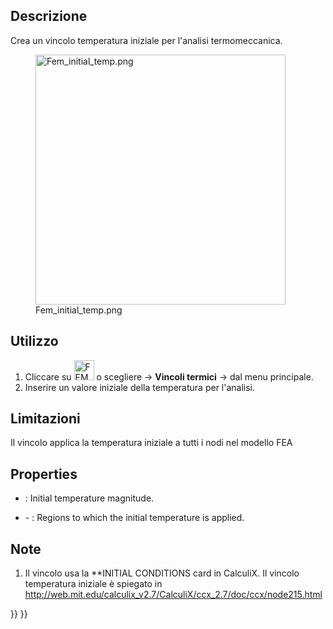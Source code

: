 <languages/>

<div class="mw-translate-fuzzy">
{{Docnav/it|[[FEM_ConstraintPulley/it|Vincolo puleggia]]|[[FEM_ConstraintHeatflux/it|Vincolo scambio termico]]|[[FEM_Workbench/it|FEM]]|IconL=FEM_ConstraintPulley.png|IconC=Workbench_FEM.svg|IconR=FEM_ConstraintHeatflux.png}}
</div>

<div class="mw-translate-fuzzy">
{{GuiCommand/it
|Name=FEM_ConstraintInitialTemperature
|Name/it=Temperatura iniziale
|MenuLocation=Modello → Vincoli termici → Vincolo temperatura iniziale
|Workbenches=[[FEM_Workbench/it|FEM]]
|Shortcut=
|SeeAlso=[[FEM_tutorial/it|Tutorial FEM]]
}}
</div>

<span id="Description"></span>
==Descrizione==

<div class="mw-translate-fuzzy">
Crea un vincolo temperatura iniziale per l'analisi termomeccanica.
</div>

[[Image:Fem_initial_temp.png|400px]]

<div lang="en" dir="ltr" class="mw-content-ltr">
{{Caption|Two cubes with different initial temperatures exchanging heat}}
</div>

<span id="Usage"></span>
==Utilizzo==

<div class="mw-translate-fuzzy">
#Cliccare su [[Image:FEM_ConstraintInitialTemperature.png|32px]] o scegliere {{KEY|Modello}} → '''Vincoli termici'''  →  {{KEY|[[Image:FEM_ConstraintInitialTemperature.png|32px]] Vincolo temperatura iniziale}} dal menu principale.
#Inserire un valore iniziale della temperatura per l'analisi.
</div>

<span id="Limitations"></span>
==Limitazioni==

<div class="mw-translate-fuzzy">
Il vincolo applica la temperatura iniziale a tutti i nodi nel modello FEA
</div>

<div lang="en" dir="ltr" class="mw-content-ltr">
==Properties==
</div>

<div lang="en" dir="ltr" class="mw-content-ltr">
* {{PropertyData|initial Temperature}}: Initial temperature magnitude.
* {{PropertyData|References}} - {{Version|1.1}}: Regions to which the initial temperature is applied.
</div>

<span id="Notes"></span>
==Note==

<div class="mw-translate-fuzzy">
#Il vincolo usa la **INITIAL CONDITIONS card in CalculiX. Il vincolo temperatura iniziale è spiegato in http://web.mit.edu/calculix_v2.7/CalculiX/ccx_2.7/doc/ccx/node215.html
</div>


<div class="mw-translate-fuzzy">
{{Docnav/it|[[FEM_ConstraintPulley/it|Vincolo puleggia]]|[[FEM_ConstraintHeatflux/it|Vincolo scambio termico]]|[[FEM_Workbench/it|FEM]]|IconL=FEM_ConstraintPulley.png|IconC=Workbench_FEM.svg|IconR=FEM_ConstraintHeatflux.png}}
</div>

{{FEM Tools navi{{#translation:}}}}
{{Userdocnavi{{#translation:}}}}